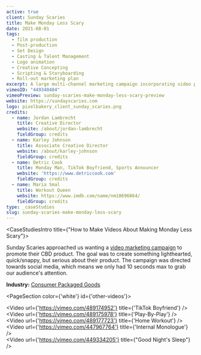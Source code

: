 ```yaml
---
active: true
client: Sunday Scaries
title: Make Monday Less Scary
date: 2021-08-01
tags:
  - film production
  - Post-production
  - Set Design
  - Casting & Talent Management
  - Logo animation
  - Creative Concepting
  - Scripting & Storyboarding
  - Roll-out marketing plan
excerpt: A large multi-channel marketing campaign incorporating video production and editing that promotes the benefits of CBD.
vimeoID: "449340484"
vimeoPreview: sunday-scaries-make-monday-less-scary-preview
website: https://sundayscaries.com
logo: pixelbakery_client_sunday_scaries.png
credits:
  - name: Jordan Lambrecht
    title: Creative Director
    website: /about/jordan-lambrecht
    fieldGroup: credits
  - name: Karley Johnson
    title: Associate Creative Director
    website: /about/karley-johnson
    fieldGroup: credits
  - name: Detric Cook
    title: Monday Man, TikTok Boyfriend, Sports Announcer
    website: 'https://www.detriccook.com'
    fieldGroup: credits
  - name: Maria Smal
    title: Workout Queen
    website: https://www.imdb.com/name/nm10696864/
    fieldGroup: credits
type: _caseStudies
slug: sunday-scaries-make-monday-less-scary
---
```


<CaseStudiesIntro title={"How to Make Videos About Making Monday Less Scary"}>

Sunday Scaries approached us wanting a [video marketing campaign](/services/video-production) to promote their CBD product. The goal was to create something lighthearted, quick/snappy, but serious about their product. The campaign was directed towards social media, which means we only had 10 seconds max to grab our audience's attention.

**Industry:** [Consumer Packaged Goods](/industries/cpg-video-production)

</CaseStudiesIntro>

<PageSection color={'white'} id={'other-videos'}>
  <InnerWrapper>
    <div className='my-4'><Video url={'https://vimeo.com/489174952'} title={'TikTok Boyfriend'} /></div>
    <div className='my-4'><Video url={'https://vimeo.com/489175978'} title={'Play-By-Play'} /></div>
    <div className='my-4'><Video url={'https://vimeo.com/489177723'} title={'Home Workout'} /></div>
    <div className='my-4'><Video url={'https://vimeo.com/447967764'} title={'Internal Monologue'} /></div>
    <div className='my-4'><Video url={'https://vimeo.com/449334205'} title={"Good Night's Sleep"} /></div>
  </InnerWrapper>
</PageSection>
